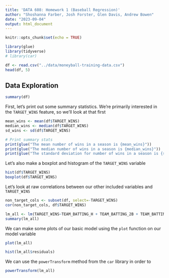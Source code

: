 ```yaml
---
title: 'DATA 608: Homework 1 (Baseball Regression)'
author: "Shoshanna Farber, Josh Forster, Glen Davis, Andrew Bowen"
date: "2023-09-04"
output: html_document
---
```


```r
knitr::opts_chunk$set(echo = TRUE)
```

```r
library(glue)
library(tidyverse)
# library(car)
```

```r
df <- read.csv("../data/moneyball-training-data.csv")
head(df, 5)
```
## Data Exploration
```r
summary(df)
```


First, let's print out some summary statistics. We're primarily interested in the `TARGET_WINS` feature, so we'll look at that first
```r
mean_wins <- mean(df$TARGET_WINS)
median_wins <- median(df$TARGET_WINS)
sd_wins <- sd(df$TARGET_WINS)

# Print summary stats
print(glue("The mean number of wins in a season is {mean_wins}"))
print(glue("The median number of wins in a season is {median_wins}"))
print(glue("The standard deviation for number of wins in a season is {sd_wins}"))
```

Let's also make a boxplot and histogram of the `TARGET_WINS` variable
```r
hist(df$TARGET_WINS)
boxplot(df$TARGET_WINS)
```

Let's look at raw correlations between our other included variables and `TARGET_WINS`
```r
non_target_cols <- subset(df, select=-TARGET_WINS)
cor(non_target_cols, df$TARGET_WINS)
```


```r
lm_all <- lm(TARGET_WINS~TEAM_BATTING_H + TEAM_BATTING_2B + TEAM_BATTING_3B + TEAM_BATTING_HR, df)
summary(lm_all)
``` 


We can make some plots of our basic model using the `plot` function on our model variable
```r
plot(lm_all)
```
```r
hist(lm_all$residuals)
```

We can use the `powerTransform` method from the `car` library in order to 
```r
powerTransform(lm_all)
```




